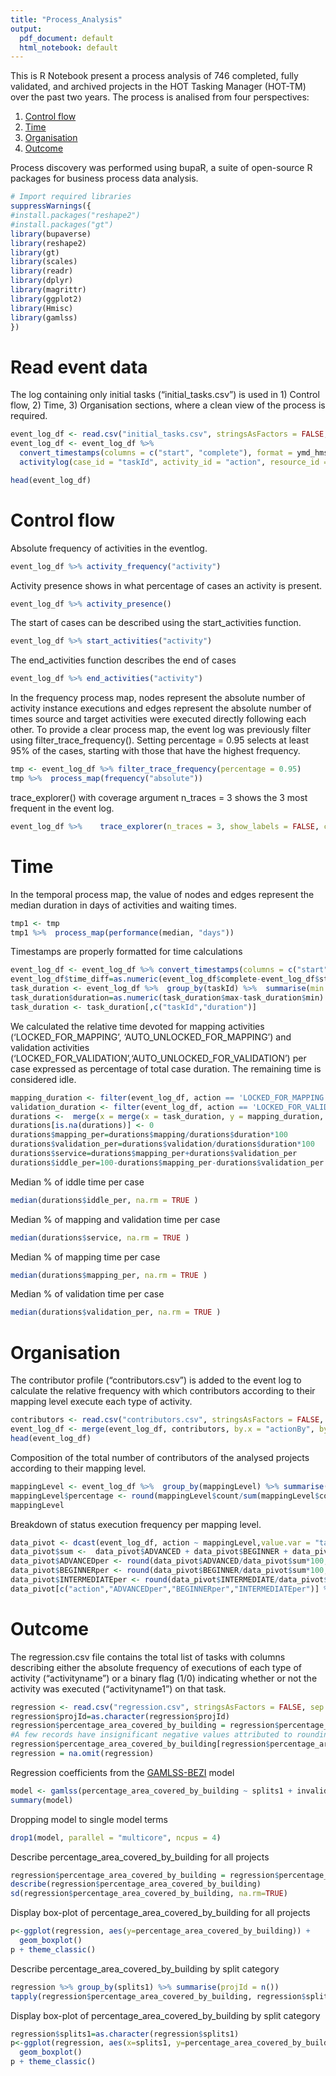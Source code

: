```yaml
---
title: "Process_Analysis"
output:
  pdf_document: default
  html_notebook: default
---
```


This is R Notebook present a process analysis of 746 completed, fully validated, and archived projects in the HOT Tasking Manager (HOT-TM) over the past two years. The process is analised from four perspectives:

1)  [Control flow](#controlflow)
2)  [Time](#time)
3)  [Organisation](#organisation)
4)  [Outcome](#outcome)

Process discovery was performed using bupaR, a suite of open-source R packages for business process data analysis.

```r
# Import required libraries
suppressWarnings({
#install.packages("reshape2")
#install.packages("gt")
library(bupaverse)
library(reshape2)
library(gt)
library(scales)
library(readr)
library(dplyr)
library(magrittr)
library(ggplot2)
library(Hmisc)
library(gamlss)
})
```

# Read event data

The log containing only initial tasks ("initial_tasks.csv") is used in 1) Control flow, 2) Time, 3) Organisation sections, where a clean view of the process is required.

```r
event_log_df <- read.csv("initial_tasks.csv", stringsAsFactors = FALSE, sep = ",")
event_log_df <- event_log_df %>%
  convert_timestamps(columns = c("start", "complete"), format = ymd_hms) %>%
  activitylog(case_id = "taskId", activity_id = "action", resource_id = "actionBy", timestamps = c("start", "complete"))
```

```r
head(event_log_df)
```

# Control flow {#controlflow}

Absolute frequency of activities in the eventlog.

```r
event_log_df %>% activity_frequency("activity")
```

Activity presence shows in what percentage of cases an activity is present.

```r
event_log_df %>% activity_presence()
```

The start of cases can be described using the start_activities function.

```r
event_log_df %>% start_activities("activity")
```

The end_activities function describes the end of cases

```r
event_log_df %>% end_activities("activity")
```

In the frequency process map, nodes represent the absolute number of activity instance executions and edges represent the absolute number of times source and target activities were executed directly following each other. To provide a clear process map, the event log was previously filter using filter_trace_frequency(). Setting percentage = 0.95 selects at least 95% of the cases, starting with those that have the highest frequency.

```r
tmp <- event_log_df %>% filter_trace_frequency(percentage = 0.95)
tmp %>%  process_map(frequency("absolute"))
```

trace_explorer() with coverage argument n_traces = 3 shows the 3 most frequent in the event log.

```r
event_log_df %>%    trace_explorer(n_traces = 3, show_labels = FALSE, coverage_labels = c("relative"))
```

# Time {#time}

In the temporal process map, the value of nodes and edges represent the median duration in days of activities and waiting times.

```r
tmp1 <- tmp
tmp1 %>%  process_map(performance(median, "days"))
```

Timestamps are properly formatted for time calculations

```r
event_log_df <- event_log_df %>% convert_timestamps(columns = c("start", "complete"), format = ymd_hms)
event_log_df$time_diff=as.numeric(event_log_df$complete-event_log_df$start)
task_duration <- event_log_df %>%  group_by(taskId) %>%  summarise(min = min(start), max= max(complete))
task_duration$duration=as.numeric(task_duration$max-task_duration$min)
task_duration <- task_duration[,c("taskId","duration")]
```

We calculated the relative time devoted for mapping activities ('LOCKED_FOR_MAPPING', 'AUTO_UNLOCKED_FOR_MAPPING') and validation activities ('LOCKED_FOR_VALIDATION','AUTO_UNLOCKED_FOR_VALIDATION') per case expressed as percentage of total case duration. The remaining time is considered idle.

```r
mapping_duration <- filter(event_log_df, action == 'LOCKED_FOR_MAPPING' | action == 'AUTO_UNLOCKED_FOR_MAPPING') %>%  group_by(taskId) %>% summarise(mapping = sum(time_diff))
validation_duration <- filter(event_log_df, action == 'LOCKED_FOR_VALIDATION' | action == 'AUTO_UNLOCKED_FOR_VALIDATION') %>%  group_by(taskId) %>% summarise(validation = sum(time_diff))
durations <-  merge(x = merge(x = task_duration, y = mapping_duration, by = "taskId", all.x = TRUE), y = validation_duration, by = "taskId", all.x = TRUE)
durations[is.na(durations)] <- 0
durations$mapping_per=durations$mapping/durations$duration*100
durations$validation_per=durations$validation/durations$duration*100
durations$service=durations$mapping_per+durations$validation_per
durations$iddle_per=100-durations$mapping_per-durations$validation_per
```

Median % of iddle time per case

```r
median(durations$iddle_per, na.rm = TRUE )
```

Median % of mapping and validation time per case

```r
median(durations$service, na.rm = TRUE )
```

Median % of mapping time per case

```r
median(durations$mapping_per, na.rm = TRUE )
```

Median % of validation time per case

```r
median(durations$validation_per, na.rm = TRUE )
```

# Organisation {#organisation}

The contributor profile ("contributors.csv") is added to the event log to calculate the relative frequency with which contributors according to their mapping level execute each type of activity.

```r
contributors <- read.csv("contributors.csv", stringsAsFactors = FALSE, sep = ",")
event_log_df <- merge(event_log_df, contributors, by.x = "actionBy", by.y = "username")
head(event_log_df)
```

Composition of the total number of contributors of the analysed projects according to their mapping level.

```r
mappingLevel <- event_log_df %>%  group_by(mappingLevel) %>% summarise(count = n_distinct(actionBy))
mappingLevel$percentage <- round(mappingLevel$count/sum(mappingLevel$count)*100,1)
mappingLevel
```

Breakdown of status execution frequency per mapping level.

```r
data_pivot <- dcast(event_log_df, action ~ mappingLevel,value.var = "taskId", length)
data_pivot$sum <-  data_pivot$ADVANCED + data_pivot$BEGINNER + data_pivot$INTERMEDIATE
data_pivot$ADVANCEDper <- round(data_pivot$ADVANCED/data_pivot$sum*100,1)
data_pivot$BEGINNERper <- round(data_pivot$BEGINNER/data_pivot$sum*100,1)
data_pivot$INTERMEDIATEper <- round(data_pivot$INTERMEDIATE/data_pivot$sum*100,1)
data_pivot[c("action","ADVANCEDper","BEGINNERper","INTERMEDIATEper")] %>% gt() %>%  data_color(columns = 2:4, colors = col_numeric(palette = c("white","darkgreen"),domain = c(0,100)))
```

# Outcome {#outcome}

The regression.csv file contains the total list of tasks with columns describing either the absolute frequency of executions of each type of activity ("activityname") or a binary flag (1/0) indicating whether or not the activity was executed ("activityname1") on that task.

```r
regression <- read.csv("regression.csv", stringsAsFactors = FALSE, sep = ",")
regression$projId=as.character(regression$projId)
regression$percentage_area_covered_by_building = regression$percentage_area_covered_by_building / 100
#A few records have insignificant negative values attributed to rounding
regression$percentage_area_covered_by_building[regression$percentage_area_covered_by_building < 0] <- 0
regression = na.omit(regression)
```

Regression coefficients from the [GAMLSS-BEZI](https://www.rdocumentation.org/packages/gamlss.dist/versions/6.1-1/topics/BEZI) model

```r
model <- gamlss(percentage_area_covered_by_building ~ splits1 + invalidations1 + locked_for_mappings + badimagery1 + area_sqm + difficulty,  family = BEZI, data = regression, trace = F)
summary(model)
```

Dropping model to single model terms

```r
drop1(model, parallel = "multicore", ncpus = 4)
```

Describe percentage_area_covered_by_building for all projects

```r
regression$percentage_area_covered_by_building = regression$percentage_area_covered_by_building * 100
describe(regression$percentage_area_covered_by_building)
sd(regression$percentage_area_covered_by_building, na.rm=TRUE)
```

Display box-plot of percentage_area_covered_by_building for all projects

```r
p<-ggplot(regression, aes(y=percentage_area_covered_by_building)) +
  geom_boxplot()
p + theme_classic()
```

Describe percentage_area_covered_by_building by split category

```r
regression %>% group_by(splits1) %>% summarise(projId = n())
tapply(regression$percentage_area_covered_by_building, regression$splits1, summary)
```

Display box-plot of percentage_area_covered_by_building by split category

```r
regression$splits1=as.character(regression$splits1)
p<-ggplot(regression, aes(x=splits1, y=percentage_area_covered_by_building, color=splits1)) +
  geom_boxplot()
p + theme_classic()
```
